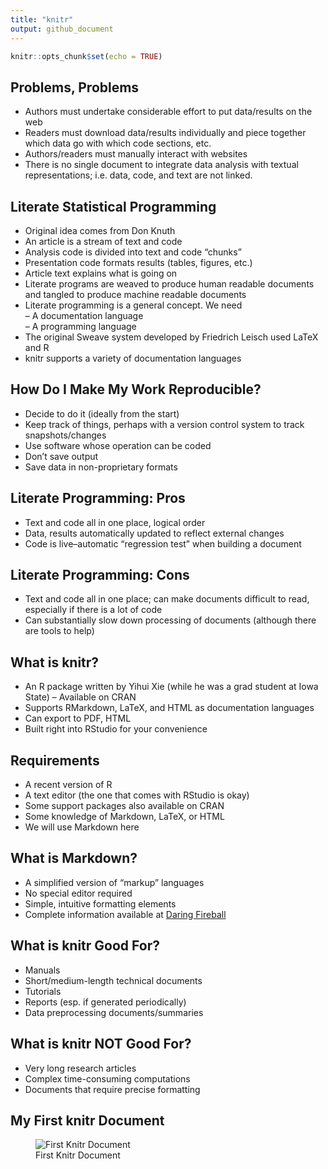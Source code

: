 ```yaml
---
title: "knitr"
output: github_document
---
```


```r
knitr::opts_chunk$set(echo = TRUE)
```

## Problems,	Problems

- Authors	must	undertake	considerable	effort	to	put	data/results	on	the	web	
- Readers	must	download	data/results	individually	and	piece	together	which	data	go	with	which	code sections, etc.	
- Authors/readers	must	manually	interact	with	websites	
- There	is	no	single	document	to	integrate	data	analysis with	textual	representations;	i.e.	data,	code,	and	text are not linked.

## Literate	Statistical	Programming

- Original	idea	comes	from	Don	Knuth	
- An	article	is	a	stream	of	text	and	code
- Analysis	code	is	divided	into	text	and	code	“chunks”	
- Presentation	code	formats	results	(tables,	figures,	etc.)	
- Article	text	explains	what	is	going	on	
- Literate	programs	are	weaved	to	produce	human readable	documents	and	tangled	to	produce	machine readable	documents
- Literate	programming	is	a	general	concept. We need	
  – A	documentation	language	
  – A	programming	language	
- The	original Sweave	system	developed	by Friedrich	Leisch	used	LaTeX	and	R	
- knitr	supports	a	variety	of	documentation languages	

## How	Do	I	Make	My	Work	Reproducible?

- Decide	to	do	it	(ideally	from	the	start)	
- Keep	track	of	things,	perhaps	with	a	version	 control	system	to	track	snapshots/changes	
- Use	software	whose	operation	can	be	coded	
- Don’t	save	output	
- Save	data	in	non-proprietary	formats

## Literate	Programming:	Pros

- Text	and	code	all	in	one	place,	logical	order	
- Data,	results	automatically	updated	to	reflect	external	changes	
- Code	is	live--automatic	“regression	test”	when building	a	document

## Literate	Programming:	Cons

- Text	and	code	all	in	one	place;	can	make documents	difficult	to	read,	especially	if	there	is	a	lot	of	code	
- Can	substantially	slow	down	processing	of documents	(although	there	are	tools	to	help)

## What	is	knitr?

- An	R	package	written	by	Yihui Xie	(while	he	was	a	grad	student	at	Iowa	State)
  – Available	on	CRAN	
- Supports	RMarkdown,	LaTeX,	and	HTML	as	documentation	languages	
- Can	export	to	PDF,	HTML	
- Built	right	into	RStudio	for	your	convenience	

## Requirements

- A	recent	version	of	R	
- A	text	editor	(the	one	that	comes	with	RStudio	is okay)	
- Some	support	packages	also	available	on	CRAN	
- Some	knowledge	of	Markdown,	LaTeX,	or	HTML	
- We	will	use	Markdown	here

## What	is	Markdown?

- A	simplified	version	of	“markup”	languages	
- No	special	editor	required	
- Simple,	intuitive	formatting	elements	
- Complete	information	available	at [Daring Fireball](https://daringfireball.net/projects/markdown/basics)

## What	is	knitr	Good	For?

- Manuals	
- Short/medium-length	technical	documents	
- Tutorials	
- Reports	(esp.	if	generated	periodically)	
- Data	preprocessing	documents/summaries

## What	is	knitr	NOT	Good	For?

- Very	long	research	articles	
- Complex	time-consuming	computations	
- Documents	that	require	precise	formatting

## My	First	knitr	Document
![First Knitr Document](./images/first-knitr-document.png)